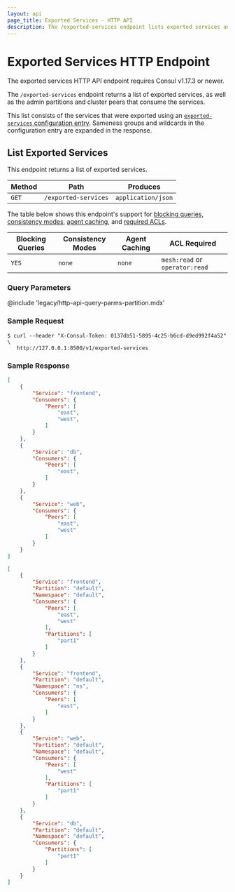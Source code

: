 ```yaml
---
layout: api
page_title: Exported Services - HTTP API
description: The /exported-services endpoint lists exported services and their consumers.
---
```


# Exported Services HTTP Endpoint

<Note> 
  The exported services HTTP API endpoint requires Consul v1.17.3 or newer.
</Note>

The `/exported-services` endpoint returns a list of exported services, as well as the admin partitions and cluster peers that consume the services.

This list consists of the services that were exported using an [`exported-services` configuration entry](/consul/docs/reference/config-entry/exported-services). Sameness groups and wildcards in the configuration entry are expanded in the response.

## List Exported Services

This endpoint returns a list of exported services.

| Method             | Path                 | Produces           |
| ------------------ | -------------------- | ------------------ |
| `GET`              | `/exported-services` | `application/json` |


The table below shows this endpoint's support for
[blocking queries](/consul/api-docs/features/blocking),
[consistency modes](/consul/api-docs/features/consistency),
[agent caching](/consul/api-docs/features/caching), and
[required ACLs](/consul/api-docs/api-structure#authentication).

| Blocking Queries | Consistency Modes | Agent Caching   | ACL Required                   |
| ---------------- | ----------------- | --------------- | ------------------------------ |
| `YES`            | `none`            | `none`          | `mesh:read` or `operator:read` |


### Query Parameters

@include 'legacy/http-api-query-parms-partition.mdx'

### Sample Request

```shell-session
$ curl --header "X-Consul-Token: 0137db51-5895-4c25-b6cd-d9ed992f4a52" \
   http://127.0.0.1:8500/v1/exported-services
```

### Sample Response

<Tabs>

<Tab heading="CE">

```json
[
    {
        "Service": "frontend",
        "Consumers": {
            "Peers": [
                "east",
                "west",
            ]
        }
    },
    {
        "Service": "db",
        "Consumers": {
            "Peers": [
                "east",
            ]
        }
    },
    {
        "Service": "web",
        "Consumers": {
            "Peers": [
                "east",
                "west"
            ]
        }
    }
]
```

</Tab>

<Tab heading="Enterprise">

```json
[
    {
        "Service": "frontend",
        "Partition": "default",
        "Namespace": "default",
        "Consumers": {
            "Peers": [
                "east",
                "west"
            ],
            "Partitions": [
                "part1"
            ]
        }
    },
    {
        "Service": "frontend",
        "Partition": "default",
        "Namespace": "ns",
        "Consumers": {
            "Peers": [
                "east",
            ]
        }
    },
    {
        "Service": "web",
        "Partition": "default",
        "Namespace": "default",
        "Consumers": {
            "Peers": [
                "west"
            ],
            "Partitions": [
                "part1"
            ]
        }
    },
    {
        "Service": "db",
        "Partition": "default",
        "Namespace": "default",
        "Consumers": {
            "Partitions": [
                "part1"
            ]
        }
    }
]
```

</Tab>
</Tabs>